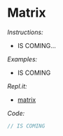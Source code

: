# Matrix

_Instructions:_

- IS COMING...

_Examples:_

- IS COMING

_Repl.it:_

- <a href='https://repl.it/@rojasleon/12-matrix' target='_blank'>matrix</a>

_Code:_

```javascript
// IS COMING
```
